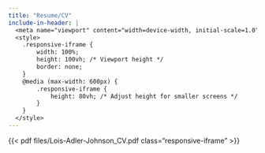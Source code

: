 ```yaml
---
title: "Resume/CV"
include-in-header: |
  <meta name="viewport" content="width=device-width, initial-scale=1.0">
  <style>
    .responsive-iframe {
        width: 100%;
        height: 100vh; /* Viewport height */
        border: none;
    }
    @media (max-width: 600px) {
        .responsive-iframe {
            height: 80vh; /* Adjust height for smaller screens */
        }
    }
  </style>
---
```


{{< pdf files/Lois-Adler-Johnson_CV.pdf class="responsive-iframe" >}}


